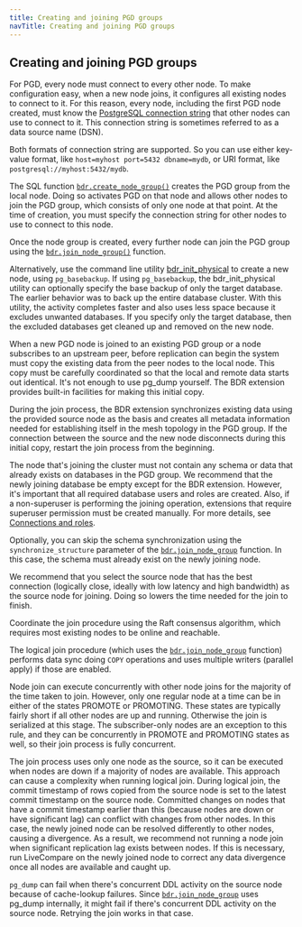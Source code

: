 ```yaml
---
title: Creating and joining PGD groups
navTitle: Creating and joining PGD groups
---
```


## Creating and joining PGD groups

For PGD, every node must connect to every other node. To make configuration
easy, when a new node joins, it configures all existing nodes to connect to it.
For this reason, every node, including the first PGD node created, must know the
[PostgreSQL connection
string](https://www.postgresql.org/docs/current/libpq-connect.html#LIBPQ-CONNSTRING)
that other nodes can use to connect to it. This connection string is sometimes
referred to as a data source name (DSN). 

Both formats of connection string are supported. So you can use either key-value
format, like `host=myhost port=5432 dbname=mydb`, or URI format, like
`postgresql://myhost:5432/mydb`.

The SQL function
[`bdr.create_node_group()`](/pgd/latest/reference/nodes-management-interfaces#bdrcreate_node_group)
creates the PGD group from the local node. Doing so activates PGD on that node
and allows other nodes to join the PGD group, which consists of only one node at
that point. At the time of creation, you must specify the connection string for
other nodes to use to connect to this node.

Once the node group is created, every further node can join the PGD group using
the
[`bdr.join_node_group()`](/pgd/latest/reference/nodes-management-interfaces#bdrjoin_node_group)
function.

Alternatively, use the command line utility
[bdr_init_physical](/pgd/latest/reference/nodes/#bdr_init_physical) to create a
new node, using `pg_basebackup`. If using `pg_basebackup`, the bdr_init_physical
utility can optionally specify the base backup of only the target database. The
earlier behavior was to back up the entire database cluster. With this utility,
the activity completes faster and also uses less space because it excludes
unwanted databases. If you specify only the target database, then the excluded
databases get cleaned up and removed on the new node.

When a new PGD node is joined to an existing PGD group or a node subscribes
to an upstream peer, before replication can begin the system must copy the
existing data from the peer nodes to the local node. This copy must be
carefully coordinated so that the local and remote data starts out
identical. It's not enough to use pg_dump yourself. The BDR
extension provides built-in facilities for making this initial copy.

During the join process, the BDR extension synchronizes existing data
using the provided source node as the basis and creates all metadata
information needed for establishing itself in the mesh topology in the PGD
group. If the connection between the source and the new node disconnects during
this initial copy, restart the join process from the
beginning.

The node that's joining the cluster must not contain any schema or data
that already exists on databases in the PGD group. We recommend that the
newly joining database be empty except for the BDR extension. However,
it's important that all required database users and roles are created.
Also, if a non-superuser is performing the joining operation,
extensions that require superuser permission must be created manually. For
more details, see [Connections and roles](../security/role-management#connections-and-roles).

Optionally, you can skip the schema synchronization using the
`synchronize_structure` parameter of the
[`bdr.join_node_group`](/pgd/latest/reference/nodes-management-interfaces#bdrjoin_node_group)
function. In this case, the schema must already exist on the newly joining node.

We recommend that you select the source node that has the best connection (logically close, ideally with low latency and high bandwidth)
as the source node for joining. Doing so lowers the time needed for the
join to finish.

Coordinate the join procedure using the Raft consensus algorithm, which requires
most existing nodes to be online and reachable.

The logical join procedure (which uses the
[`bdr.join_node_group`](/pgd/latest/reference/nodes-management-interfaces#bdrjoin_node_group)
function) performs data sync doing `COPY` operations and uses multiple writers
(parallel apply) if those are enabled.

Node join can execute concurrently with other node joins for the majority of
the time taken to join. However, only one regular node at a time can be in
either of the states PROMOTE or PROMOTING. These states are typically fairly short if
all other nodes are up and running. Otherwise the join is serialized at
this stage. The subscriber-only nodes are an exception to this rule, and they
can be concurrently in PROMOTE and PROMOTING states as well, so their join
process is fully concurrent.

The join process uses only one node as the source, so it can be
executed when nodes are down if a majority of nodes are available.
This approach can cause a complexity when running logical join.
During logical join, the commit timestamp of rows copied from the source
node is set to the latest commit timestamp on the source node.
Committed changes on nodes that have a commit timestamp earlier than this
(because nodes are down or have significant lag) can conflict with changes
from other nodes. In this case, the newly joined node can be resolved
differently to other nodes, causing a divergence. As a result, we recommend
not running a node join when significant replication lag exists between nodes.
If this is necessary, run LiveCompare on the newly joined node to
correct any data divergence once all nodes are available and caught up.

`pg_dump` can fail when there's concurrent DDL activity on the source node
because of cache-lookup failures. Since [`bdr.join_node_group`](/pgd/latest/reference/nodes-management-interfaces#bdrjoin_node_group) uses pg_dump
internally, it might fail if there's concurrent DDL activity on the source node.
Retrying the join works in that case.
